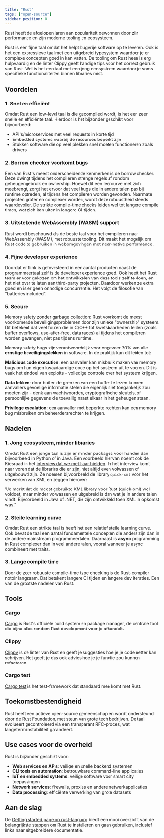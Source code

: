 ```yaml
---
title: "Rust"
tags: ["open-source"]
sidebar_position: 0
---
```



Rust heeft de afgelopen jaren aan populariteit gewonnen door zijn performance en
zijn moderne tooling en ecosysteem.

Rust is een fijne taal omdat het helpt bugvrije software op te leveren. Ook is
het een expressieve taal met een uitgebreid typesystem waardoor je er complexe
concepten goed in kan vatten. De tooling om Rust heen is erg hulpvaardig en de
linter Clippy geeft handige tips voor het correct gebruik van Rust. Wel is het
een taal met een jong ecosysteem waardoor je soms specifieke functionaliteiten
binnen libraries mist.

## Voordelen

### 1. Snel en efficiënt

Omdat Rust een low-level taal is die gecompiled wordt, is het een zeer snelle en
efficiënte taal. Hierdoor is het bijzonder geschikt voor bijvoorbeeld:

- API's/microservices met veel requests in korte tijd
- Embedded systems waarbij de resources beperkt zijn
- Stukken software die op veel plekken snel moeten functioneren zoals drivers

### 2. Borrow checker voorkomt bugs

Een van Rust's meest onderscheidende kenmerken is de borrow checker. Deze dwingt
tijdens het compileren strenge regels af rondom geheugengebruik en ownership.
Hoewel dit een leercurve met zich meebrengt, zorgt het ervoor dat veel bugs die
in andere talen pas bij runtime optreden, al tijdens het compileren worden
gevonden. Naarmate projecten groter en complexer worden, wordt deze robuustheid
steeds waardevoller. De strikte compile-time checks leiden wel tot langere
compile times, wat zich kan uiten in langere CI-tijden.

### 3. Uitstekende WebAssembly (WASM) support

Rust wordt beschouwd als de beste taal voor het compileren naar WebAssembly
(WASM), met robuuste tooling. Dit maakt het mogelijk om Rust code te gebruiken
in webomgevingen met near-native performance.

### 4. Fijne developer experience

Doordat er flink is geïnvesteerd in een aantal producten naast de
programmeertaal zelf is de developer experience goed. Ook heeft het Rust team er
voor gekozen om het ontwikkelen van deze tools zelf te doen, en het niet over te
laten aan third-party projecten. Daardoor werken ze extra goed en is er geen
onnodige concurrentie. Het volgt de filosofie van "batteries included".

### 5. Secure

Memory safety zonder garbage collection: Rust voorkomt de meest voorkomende
beveiligingsproblemen door zijn unieke "ownership" systeem. Dit betekent dat
veel fouten die in C/C++ tot kwetsbaarheden leiden (zoals buffer overflows,
use-after-free, data races) al tijdens het compileren worden gevangen, niet pas
tijdens runtime.

Memory safety bugs zijn verantwoordelijk voor ongeveer 70% van alle **ernstige
beveiligingslekken** in software. In de praktijk kan dit leiden tot:

**Malicious code execution**: een aanvaller kan misbruik maken van memory bugs
om hun eigen kwaadaardige code op het systeem uit te voeren. Dit is vaak het
eindoel van exploits - volledige controle over het systeem krijgen.

**Data lekken**: door buiten de grenzen van een buffer te lezen kunnen
aanvallers gevoelige informatie stelen die eigenlijk niet toegankelijk zou
moeten zijn - denk aan wachtwoorden, cryptografische sleutels, of persoonlijke
gegevens die toevallig naast elkaar in het geheugen staan.

**Privilege escalation**: een aanvaller met beperkte rechten kan een memory bug
misbruiken om beheerdersrechten te krijgen.

## Nadelen

### 1. Jong ecosysteem, minder libraries

Omdat Rust een jonge taal is zijn er minder packages voor handen dan
bijvoorbeeld in Python of in Java. Een voorbeeld hiervan noemt ook de Kiesraad
in het [interview dat we met haar hielden][kiesraad-interview]. In het interview
komt naar voren dat de libraries die er zijn, niet altijd even volwassen of
uitgebouwd zijn. Ze noemen bijvoorbeeld de library `quick-xml` voor het
verwerken van XML en zeggen hierover:

"Je merkt dat de meest gebruikte XML library voor Rust (quick-xml) wel voldoet,
maar minder volwassen en uitgebreid is dan wat je in andere talen vindt.
Bijvoorbeeld in Java of .NET, die zijn ontwikkeld toen XML in opkomst was."

[kiesraad-interview]:
  https://developer.overheid.nl/blog/2025/03/26/interview-kiesraad-rust#een-jonger-ecosysteem-betekent-minder-uitgebreide-libraries-voor-legacy-standaarden-bijvoorbeeld-xml

### 2. Steile learning curve

Omdat Rust een strikte taal is heeft het een relatief steile learning curve. Ook
bevat de taal een aantal fundamentele concepten die anders zijn dan in de andere
mainstream programmeertalen. Daarnaast is **async** programming in Rust
complexer dan in veel andere talen, vooral wanneer je async combineert met
traits.

### 3. Lange compile time

Door de zeer robuuste compile-time type checking is de Rust-compiler notoir
langzaam. Dat betekent langere CI tijden en langere dev iteraties. Een van de
grootste nadelen van Rust.

## Tools

### Cargo

[Cargo] is Rust's officiële build system en package manager, de centrale tool
die bijna alles rondom Rust development voor je afhandelt.

### Clippy

[Clippy] is de linter van Rust en geeft je suggesties hoe je je code netter kan
schrijven. Het geeft je dus ook advies hoe je je functie zou kunnen refactoren.

### Cargo test

[Cargo test] is het test-framework dat standaard mee komt met Rust.

[Cargo]: https://doc.rust-lang.org/cargo/
[Clippy]: https://doc.rust-lang.org/clippy/
[Cargo test]: https://doc.rust-lang.org/rustc/tests/index.html

## Toekomstbestendigheid

Rust heeft een actieve open-source gemeenschap en wordt ondersteund door de Rust
Foundation, met steun van grote tech bedrijven. De taal evolueert gecontroleerd
via een transparant RFC-proces, wat langetermijnstabiliteit garandeert.

## Use cases voor de overheid

Rust is bijzonder geschikt voor:

- **Web services en APIs**: veilige en snelle backend systemen
- **CLI tools en automation**: betrouwbare command-line applicaties
- **IoT en embedded systems**: veilige software voor smart city toepassingen
- **Network services**: firewalls, proxies en andere netwerkapplicaties
- **Data processing**: efficiënte verwerking van grote datasets

## Aan de slag

De [Getting started page op rust-lang.org][getting-started] biedt een mooi
overzicht van de belangrijkste stappen om Rust te installeren en gaan gebruiken,
inclusief links naar uitgebreidere documentatie.

[getting-started]: https://rust-lang.org/learn/get-started/

<Grid>
  <Card
    appearance="default"
    description="Bekijk meer Rust projecten om inspiratie op te doen."
    heading="Ontdek meer Rust projecten"
    href="https://oss.developer.overheid.nl/repositories?technologie=80"
    linkLabel="Naar oss.developer.overheid.nl"
  />
  <Card
    appearance="default"
    description="Artikel: deze goede redenen heeft de Kiesraad om Rust te gebruiken."
    heading="De Kiesraad over Rust"
    href="https://developer.overheid.nl/blog/2025/03/26/interview-kiesraad-rust"
    linkLabel="Naar het artikel"
  />
</Grid>
